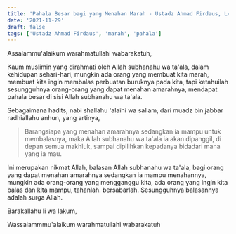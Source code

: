 ```yaml
---
title: 'Pahala Besar bagi yang Menahan Marah - Ustadz Ahmad Firdaus, Lc. - Ceramah Singkat'
date: '2021-11-29'
draft: false
tags: ['Ustadz Ahmad Firdaus', 'marah', 'pahala']
---
```


Assalammu'alaikum warahmatullahi wabarakatuh,

Kaum muslimin yang dirahmati oleh Allah subhanahu wa ta'ala, dalam kehidupan sehari-hari, mungkin ada orang yang membuat kita marah, membuat kita ingin membalas perbuatan buruknya pada kita, tapi ketahuilah sesungguhnya orang-orang yang dapat menahan amarahnya, mendapat pahala besar di sisi Allah subhanahu wa ta'ala.

Sebagaimana hadits, nabi shallahu 'alaihi wa sallam, dari muadz bin jabbar radhiallahu anhun, yang artinya,

> Barangsiapa yang menahan amarahnya sedangkan ia mampu untuk membalasnya, maka Allah subhanahu wa ta'ala ia akan dipanggil, di depan semua makhluk, sampai dipilihkan kepadanya bidadari mana yang ia mau.

Ini merupakan nikmat Allah, balasan Allah subhanahu wa ta'ala, bagi orang yang dapat menahan amarahnya sedangkan ia mampu menahannya, mungkin ada orang-orang yang mengganggu kita, ada orang yang ingin kita balas dan kita mampu, tahanlah. bersabarlah. Sesungguhnya balasannya adalah surga Allah.

Barakallahu li wa lakum,

Wassalammmu'alaikum warahmatullahi wabarakatuh

